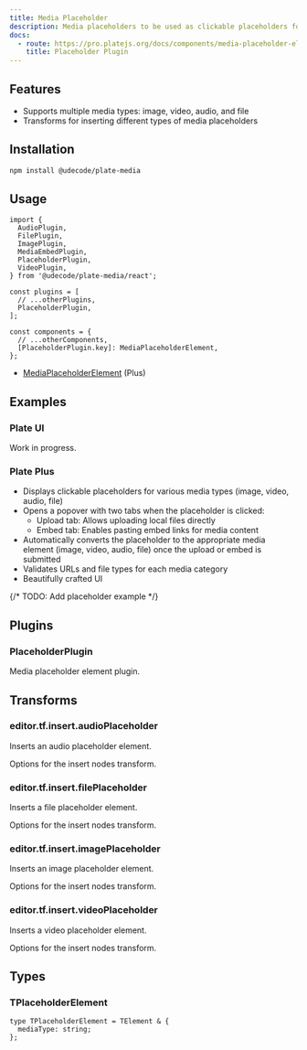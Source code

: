 ```yaml
---
title: Media Placeholder
description: Media placeholders to be used as clickable placeholders for various media types (image, video, audio, file).
docs:
  - route: https://pro.platejs.org/docs/components/media-placeholder-element
    title: Placeholder Plugin
---
```


<PackageInfo>

## Features

- Supports multiple media types: image, video, audio, and file
- Transforms for inserting different types of media placeholders

</PackageInfo>

## Installation

```bash
npm install @udecode/plate-media
```

## Usage

```tsx
import {
  AudioPlugin,
  FilePlugin,
  ImagePlugin,
  MediaEmbedPlugin,
  PlaceholderPlugin,
  VideoPlugin,
} from '@udecode/plate-media/react';
```

```tsx
const plugins = [
  // ...otherPlugins,
  PlaceholderPlugin,
];
```

```tsx
const components = {
  // ...otherComponents,
  [PlaceholderPlugin.key]: MediaPlaceholderElement,
};
```

- [MediaPlaceholderElement](https://pro.platejs.org/docs/components/media-placeholder-element) (Plus)

## Examples

### Plate UI

Work in progress.

### Plate Plus

- Displays clickable placeholders for various media types (image, video, audio, file)
- Opens a popover with two tabs when the placeholder is clicked:
  - Upload tab: Allows uploading local files directly
  - Embed tab: Enables pasting embed links for media content
- Automatically converts the placeholder to the appropriate media element (image, video, audio, file) once the upload or embed is submitted
- Validates URLs and file types for each media category
- Beautifully crafted UI

{/* TODO: Add placeholder example */}

<ComponentPreviewPro name="pro-iframe-demo" id="upload" component="upload" />

## Plugins

### PlaceholderPlugin

Media placeholder element plugin.

## Transforms

### editor.tf.insert.audioPlaceholder

Inserts an audio placeholder element.

<APIParameters>
  <APIItem name="options" type="InsertNodesOptions">
    Options for the insert nodes transform.
  </APIItem>
</APIParameters>

### editor.tf.insert.filePlaceholder

Inserts a file placeholder element.

<APIParameters>
  <APIItem name="options" type="InsertNodesOptions">
    Options for the insert nodes transform.
  </APIItem>
</APIParameters>

### editor.tf.insert.imagePlaceholder

Inserts an image placeholder element.

<APIParameters>
  <APIItem name="options" type="InsertNodesOptions">
    Options for the insert nodes transform.
  </APIItem>
</APIParameters>

### editor.tf.insert.videoPlaceholder

Inserts a video placeholder element.

<APIParameters>
  <APIItem name="options" type="InsertNodesOptions">
    Options for the insert nodes transform.
  </APIItem>
</APIParameters>

## Types

### TPlaceholderElement

```tsx
type TPlaceholderElement = TElement & {
  mediaType: string;
};
```
